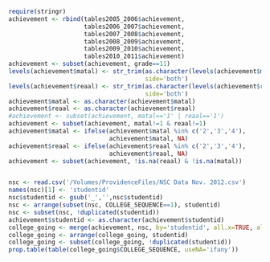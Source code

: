 

```r
require(stringr)
achievement <- rbind(tables2005_2006$achievement,
                     tables2006_2007$achievement,
                     tables2007_2008$achievement,
                     tables2008_2009$achievement,
                     tables2009_2010$achievement,
                     tables2010_2011$achievement)
achievement <- subset(achievement, grade==11)
levels(achievement$matal) <- str_trim(as.character(levels(achievement$matal)), 
                                      side='both')
levels(achievement$reaal) <- str_trim(as.character(levels(achievement$reaal)), 
                                      side='both')
achievement$matal <- as.character(achievement$matal)
achievement$reaal <- as.character(achievement$reaal)
#achievement <- subset(achievement, matal=='1' | reaal=='1')
achievement <- subset(achievement, matal!=1 & reaal!=1)
achievement$matal <- ifelse(achievement$matal %in% c('2','3','4'),
                            achievement$matal, NA)
achievement$reaal <- ifelse(achievement$reaal %in% c('2','3','4'), 
                            achievement$reaal, NA)
achievement <- subset(achievement, !is.na(reaal) & !is.na(matal))


nsc <- read.csv('/Volumes/ProvidenceFiles/NSC Data Nov. 2012.csv')
names(nsc)[1] <- 'studentid'
nsc$studentid <- gsub('_','',nsc$studentid)
nsc <- arrange(subset(nsc, COLLEGE_SEQUENCE==1), studentid)
nsc <- subset(nsc, !duplicated(studentid))
achievement$studentid <- as.character(achievement$studentid)
college_going <- merge(achievement, nsc, by='studentid', all.x=TRUE, all.y=FALSE)
college_going <- arrange(college_going, studentid)
college_going <- subset(college_going, !duplicated(studentid))
prop.table(table(college_going$COLLEGE_SEQUENCE, useNA='ifany'))
```

